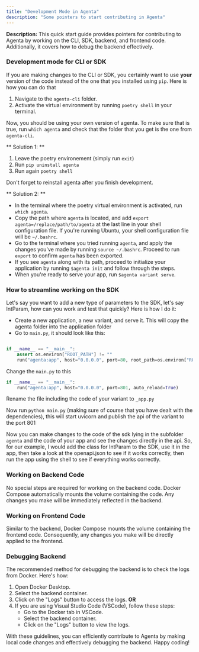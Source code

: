 ```yaml
---
title: "Development Mode in Agenta"
description: "Some pointers to start contributing in Agenta"
---
```


**Description:** This quick start guide provides pointers for contributing to Agenta by working on the CLI, SDK, backend, and frontend code. Additionally, it covers how to debug the backend effectively.

### Development mode for CLI or SDK

If you are making changes to the CLI or SDK, you certainly want to use **your** version of the code instead of the one that you installed using `pip`. Here is how you can do that

1. Navigate to the `agenta-cli` folder.
2. Activate the virtual environment by running `poetry shell` in your terminal.

Now, you should be using your own version of agenta. To make sure that is true, run `which agenta` and check that the folder that you get is the one from `agenta-cli`.

<Accordion title="If running agenta in your terminal still doesn't work after following the above steps, try the following:
">
** Solution 1: **
1. Leave the poetry environement (simply run `exit`)
2. Run `pip uninstall agenta`
3. Run again `poetry shell`

Don't forget to reinstall agenta after you finish development.

** Solution 2: **

- In the terminal where the poetry virtual environment is activated, run `which agenta`.
- Copy the path where `agenta` is located, and add `export agenta=/replace/path/to/agenta` at the last line in your shell configuration file. If you're running Ubuntu, your shell configuration file will be `~/.bashrc`.
- Go to the terminal where you tried running `agenta`, and apply the changes you've made by running `source ~/.bashrc`. Proceed to run `export` to confirm `agenta` has been exported.
- If you see `agenta` along with its path, proceed to initialize your application by running `$agenta init` and follow through the steps.
- When you're ready to serve your app, run `$agenta variant serve`.
  </Accordion>

### How to streamline working on the SDK

Let's say you want to add a new type of parameters to the SDK, let's say IntParam, how can you work and test that quickly?
Here is how I do it:

- Create a new application, a new variant, and serve it. This will copy the agenta folder into the application folder
- Go to `main.py`, it should look like this:

```python

if __name__ == "__main__":
    assert os.environ["ROOT_PATH"] != ""
    run("agenta:app", host="0.0.0.0", port=80, root_path=os.environ["ROOT_PATH"])
```

Change the `main.py` to this

```python
if __name__ == "__main__":
    run("agenta:app", host="0.0.0.0", port=801, auto_reload=True)
```

Rename the file including the code of your variant to `_app.py`

Now run `python main.py` (making sure of course that you have dealt with the dependencies), this will start uvicorn and publish the api of the variant to the port 801

Now you can make changes to the code of the sdk lying in the subfolder `agenta` and the code of your app and see the changes directly in the api. So, for our example, I would add the class for IntParam to the SDK, use it in the app, then take a look at the openapi.json to see if it works correctly, then run the app using the shell to see if everything works correctly.

### Working on Backend Code

No special steps are required for working on the backend code. Docker Compose automatically mounts the volume containing the code. Any changes you make will be immediately reflected in the backend.

### Working on Frontend Code

Similar to the backend, Docker Compose mounts the volume containing the frontend code. Consequently, any changes you make will be directly applied to the frontend.

### Debugging Backend

The recommended method for debugging the backend is to check the logs from Docker. Here's how:

1. Open Docker Desktop.
2. Select the backend container.
3. Click on the "Logs" button to access the logs.
   **OR**
4. If you are using Visual Studio Code (VSCode), follow these steps:
   - Go to the Docker tab in VSCode.
   - Select the backend container.
   - Click on the "Logs" button to view the logs.

With these guidelines, you can efficiently contribute to Agenta by making local code changes and effectively debugging the backend. Happy coding!
